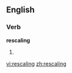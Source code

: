 
==English==

===Verb===
'''rescaling'''

# {{present participle of|[[rescale]]}}

{{anagrams:en/acegilnrs}}
[[vi:rescaling]]
[[zh:rescaling]]